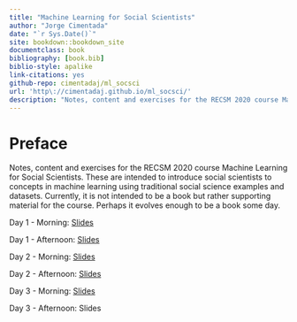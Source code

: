 ```yaml
--- 
title: "Machine Learning for Social Scientists"
author: "Jorge Cimentada"
date: "`r Sys.Date()`"
site: bookdown::bookdown_site
documentclass: book
bibliography: [book.bib]
biblio-style: apalike
link-citations: yes
github-repo: cimentadaj/ml_socsci
url: 'http\://cimentadaj.github.io/ml_socsci/'
description: "Notes, content and exercises for the RECSM 2020 course Machine Learning for Social Scientists."
---
```


# Preface {-}

Notes, content and exercises for the RECSM 2020 course Machine Learning for Social Scientists. These are intended to introduce social scientists to concepts in machine learning using traditional social science examples and datasets. Currently, it is not intended to be a book but rather supporting material for the course. Perhaps it evolves enough to be a book some day.

Day 1 - Morning: [Slides](./slides/day1_morning/01_introduction.html)

Day 1 - Afternoon: [Slides](./slides/day1_afternoon/02_regularization_afternoon.html)

Day 2 - Morning: [Slides](./slides/day2_morning/03_loss_trees.html)

Day 2 - Afternoon: [Slides](./slides/day2_afternoon/tree_methods.html)

Day 3 - Morning: [Slides](./slides/day3_morning/boosting_pca.html)

Day 3 - Afternoon: Slides
